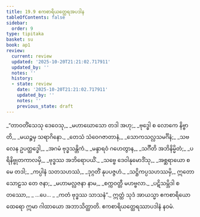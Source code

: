 ```yaml
---
title: 19.9 ဧကစာရိယတ္ထေရအပဒါန
tableOfContents: false
sidebar:
  order: 9
type: tipitaka
basket: su
book: ap1
review:
  current: review
  updated: '2025-10-20T21:21:02.717911'
  updated_by: ''
  notes: ''
  history:
  - state: review
    date: '2025-10-20T21:21:02.717911'
    updated_by: ''
    notes: ''
    previous_state: draft
---
```



<DynamicBreadcrumb />


<ReviewStatus review={frontmatter.review} showDetails={true} />

<HypothesisAnnotation frontmatter={frontmatter} />

<Division number="51" book="ap1" e="ch" v="20" p="218">

<Paragraph number="2647" type="verses" book="ap1">
_“တာဝတိံသေသု ဒေဝေသု,_  
_မဟာဃောသော တဒါ အဟု;_  
_ဗုဒ္ဓေါ စ လောကေ နိဗ္ဗာတိ,_  
_မယဉ္စမှ သရာဂိနော._  

</Paragraph>

</Division>
<Division number="52" book="ap1" e="ch" v="20" p="218">

<Paragraph number="2648" type="verses" book="ap1">
_တေသံ သံဝေဂဇာတာနံ,_  
_သောကသလ္လသမင်္ဂိနံ;_  
_သဗလေန ဥပတ္ထဒ္ဓေါ,_  
_အဂမံ ဗုဒ္ဓသန္တိကံ._  

</Paragraph>

</Division>
<Division number="53" book="ap1" e="ch" v="20" p="218">

<Paragraph number="2649" type="verses" book="ap1">
_မန္ဒာရဝံ ဂဟေတွာန,_  
_သင်္ဂီတိ အဘိနိမ္မိတံ;_  
_ပရိနိဗ္ဗုတကာလမှိ,_  
_ဗုဒ္ဓဿ အဘိရောပယိံ._  

</Paragraph>

</Division>
<Division number="54" book="ap1" e="ch" v="20" p="218">

<Paragraph number="2650" type="verses" book="ap1">
_သဗ္ဗေ ဒေဝါနုမောဒိံသု,_  
_အစ္ဆရာယော စ မေ တဒါ;_  
_ကပ္ပါနံ သတသဟဿံ,_  
_ဒုဂ္ဂတိံ နုပပဇ္ဇဟံ._  

</Paragraph>

</Division>
<Division number="55" book="ap1" e="ch" v="20" p="218">

<Paragraph number="2651" type="verses" book="ap1">
_သဋ္ဌိကပ္ပသဟဿမှိ,_  
ဣတော သောဠသ တေ ဇနာ;_  
_မဟာမလ္လဇနာ နာမ,_  
_စက္ကဝတ္တီ မဟဗ္ဗလာ._  

</Paragraph>

</Division>
<Division number="56" book="ap1" e="ch" v="20" p="218">

<Paragraph number="2652" type="verses" book="ap1">
_ပဋိသမ္ဘိဒါ စတဿော,_  
_ …ပေ… _  
_ကတံ ဗုဒ္ဓဿ သာသနံ”._  

</Paragraph>

<Paragraph number="2653" book="ap1">
ဣတ္ထံ သုဒံ အာယသ္မာ ဧကစာရိယော ထေရော ဣမာ ဂါထာယော အဘာသိတ္ထာတိ.

</Paragraph>
</Division>

<Paragraph number="2654" type="center" book="ap1">
ဧကစာရိယတ္ထေရဿာပဒါနံ နဝမံ.
</Paragraph>